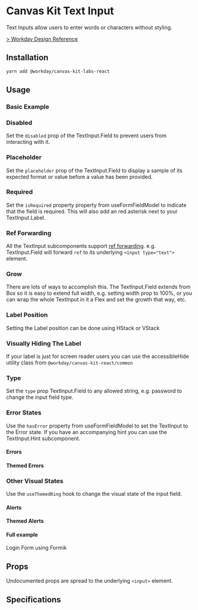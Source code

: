 


<Meta title="Labs/Inputs/Text Input/React" component={TextInput} />

# Canvas Kit Text Input

Text Inputs allow users to enter words or characters without styling.

[> Workday Design Reference](https://design.workday.com/components/inputs/text-input)

## Installation

```sh
yarn add @workday/canvas-kit-labs-react
```

## Usage

### Basic Example

<ExampleCodeBlock code={Basic} />

### Disabled

Set the `disabled` prop of the TextInput.Field to prevent users from interacting with it.

<ExampleCodeBlock code={Disabled} />

### Placeholder

Set the `placeholder` prop of the TextInput.Field to display a sample of its expected format or
value before a value has been provided.

<ExampleCodeBlock code={Placeholder} />

### Required

Set the `isRequired` property property from useFormFieldModel to indicate that the field is
required. This will also add an red asterisk next to your TextInput.Label.

<ExampleCodeBlock code={Required} />

### Ref Forwarding

All the TextInput subcomponents support
[ref forwarding](https://reactjs.org/docs/forwarding-refs.html). e.g. TextInput.Field will forward
`ref` to its underlying `<input type="text">` element.

<ExampleCodeBlock code={RefForwarding} />

### Grow

There are lots of ways to accomplish this. The TextInput.Field extends from Box so it is easy to
extend full width, e.g. setting width prop to 100%, or you can wrap the whole TextInput in it a Flex
and set the growth that way, etc.

<ExampleCodeBlock code={Grow} />

### Label Position

Setting the Label position can be done using HStack or VStack

<ExampleCodeBlock code={LabelPosition} />

### Visually Hiding The Label

If your label is just for screen reader users you can use the accessibleHide utility class from
`@workday/canvas-kit-react/common`

<ExampleCodeBlock code={HiddenLabel} />

### Type

Set the `type` prop TextInput.Field to any allowed string, e.g. password to change the input field
type.

<ExampleCodeBlock code={Password} />

### Error States

Use the `hasError` property from useFormFieldModel to set the TextInput to the Error state. If you
have an accompanying hint you can use the TextInput.Hint subcomponent.

#### Errors

<ExampleCodeBlock code={Error} />

#### Themed Errors

<ExampleCodeBlock code={ThemedError} />

### Other Visual States

Use the `useThemedRing` hook to change the visual state of the input field.

#### Alerts

<ExampleCodeBlock code={Alert} />

#### Themed Alerts

<ExampleCodeBlock code={ThemedAlert} />

#### Full example

Login Form using Formik

<ExampleCodeBlock code={LoginForm} />

## Props

Undocumented props are spread to the underlying `<input>` element.

<ArgsTable of={TextInput} />

## Specifications

<Specifications file="TextInput.spec.ts" name="Text Input" />
